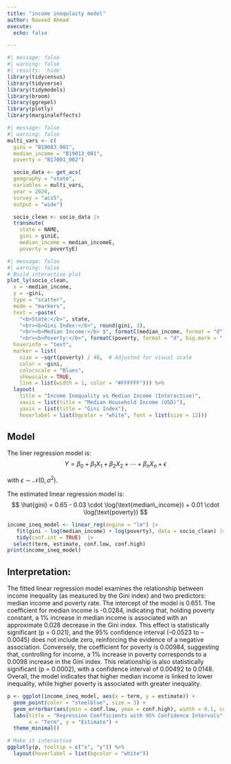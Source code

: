 ```yaml
---
title: "income inequlaity model"
author: Naveed Ahmad
execute: 
  echo: false

---
```


```r
#| message: false
#| warning: false
#| results: 'hide'
library(tidycensus)
library(tidyverse)
library(tidymodels)
library(broom)
library(ggrepel)
library(plotly)
library(marginaleffects)
```

```r
#| message: false
#| warning: false
multi_vars <- c(
  gini = "B19083_001",
  median_income = "B19013_001",
  poverty = "B17001_002")

  socio_data <- get_acs(
  geography = "state",
  variables = multi_vars,
  year = 2020,
  survey = "acs5",
  output = "wide")

  socio_clean <- socio_data |> 
  transmute(
    state = NAME,
    gini = giniE,
    median_income = median_incomeE,
    poverty = povertyE)
```

```r
#| message: false
#| warning: false
# Build interactive plot
plot_ly(socio_clean,
  x = ~median_income,
  y = ~gini,
  type = "scatter",
  mode = "markers",
  text = ~paste(
    "<b>State:</b>", state,
    "<br><b>Gini Index:</b>", round(gini, 3),
    "<br><b>Median Income:</b> $", formatC(median_income, format = "d", big.mark = ""),
    "<br><b>Poverty:</b>", formatC(poverty, format = "d", big.mark = ",")),
  hoverinfo = "text",
  marker = list(
    size = ~sqrt(poverty) / 40,  # Adjusted for visual scale
    color = ~gini,
    colorscale = "Blues",
    showscale = TRUE,
    line = list(width = 1, color = "#FFFFFF"))) %>%
  layout(
    title = "Income Inequality vs Median Income (Interactive)",
    xaxis = list(title = "Median Household Income (USD)"),
    yaxis = list(title = "Gini Index"),
    hoverlabel = list(bgcolor = "white", font = list(size = 12)))
```



## Model
The liner regression model is:
$$
Y = \beta_0 + \beta_1 X_1 + \beta_2 X_2 + \cdots + \beta_n X_n + \epsilon
$$

with $\epsilon \sim \mathcal{N}(0, \sigma^2)$.


The estimated linear regression model is:
$$
\hat{gini} = 0.65 - 0.03 \cdot \log(\text{median\_income}) + 0.01 \cdot \log(\text{poverty})
$$


```r
income_ineq_model <- linear_reg(engine = "lm") |> 
   fit(gini ~ log(median_income) + log(poverty), data = socio_clean) |>
   tidy(conf.int = TRUE)  |>
  select(term, estimate, conf.low, conf.high)
print(income_ineq_model)
```

## Interpretation: 
The fitted linear regression model examines the relationship between income inequality (as measured by the Gini index) and two predictors: median income and poverty rate. The intercept of the model is 0.651. The coefficient for median income is -0.0284, indicating that, holding poverty constant, a 1% increase in median income is associated with an approximate 0.028 decrease in the Gini index. This effect is statistically significant (p = 0.021), and the 95% confidence interval (–0.0523 to –0.0045) does not include zero, reinforcing the evidence of a negative association. Conversely, the coefficient for poverty is 0.00984, suggesting that, controlling for income, a 1% increase in poverty corresponds to a 0.0098 increase in the Gini index. This relationship is also statistically significant (p = 0.0002), with a confidence interval of 0.00492 to 0.0148. Overall, the model indicates that higher median income is linked to lower inequality, while higher poverty is associated with greater inequality.

```r
p <- ggplot(income_ineq_model, aes(x = term, y = estimate)) +
  geom_point(color = "steelblue", size = 3) +
  geom_errorbar(aes(ymin = conf.low, ymax = conf.high), width = 0.1, color = "darkgray") +
  labs(title = "Regression Coefficients with 95% Confidence Intervals",
       x = "Term", y = "Estimate") +
  theme_minimal()

# Make it interactive
ggplotly(p, tooltip = c("x", "y")) %>%
  layout(hoverlabel = list(bgcolor = "white"))
```

